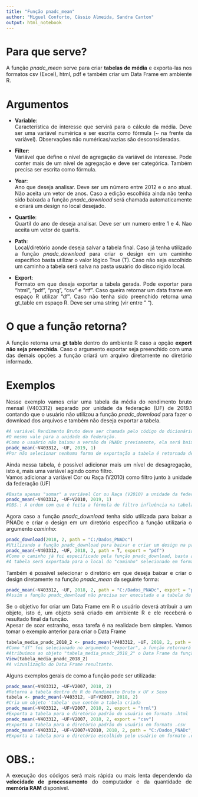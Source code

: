 ```yaml
---
title: "Função pnadc_mean"
author: "Miguel Conforto, Cássio Almeida, Sandra Canton"
output: html_notebook
---
```

# Para que serve?
<div style="text-align: justify">
  A função _pnadc_mean_ serve para criar **tabelas de média** e exporta-las nos formatos csv (Excel), html, pdf e também criar um Data Frame em ambiente R.
  
# Argumentos
<div style="text-align: justify">
* **Variable**:
<br/> Característica de interesse que servirá para o cálculo da média. Deve ser uma variável numérica e ser escrita como fórmula (~ na frente da variável). Observações não numéricas/vazias são desconsideradas.

* **Filter**:
<br/> Variável que define o nível de agregação da variável de interesse. Pode conter mais de um nível de agregação e deve ser categórica. Também precisa ser escrita como fórmula.

* **Year**:
<br/> Ano que deseja analisar. Deve ser um número entre 2012 e o ano atual. Não aceita um vetor de anos. Caso a edição escolhida ainda não tenha sido baixada a função _pnadc_download_ será chamada automaticamente e criará um design no local desejado.

* **Quartile**: 
<br/> Quartil do ano de deseja analisar. Deve ser um numero entre 1 e 4. Nao aceita um vetor de quartis.

* **Path**:
<br/> Local/diretório aonde deseja salvar a tabela final. Caso já tenha utilizado a função _pnadc_download_ para criar o design em um caminho específico basta utilizar o valor lógico True (T). Caso não seja escolhido um caminho a tabela será salva na pasta usuário do disco rígido local.

* **Export**:
<br/> Formato em que deseja exportar a tabela gerada. Pode exportar para "html", "pdf", "png", "csv" e "rtf". Caso queira retornar um data frame em espaço R utilizar "df". Caso não tenha sido preenchido retorna uma gt_table em espaço R. Deve ser uma string (vir entre " ").

# O que a função retorna?
<div style="text-align: justify">
  A função retorna uma **gt table** dentro do ambiente R caso a opção **export não seja preenchida**. Caso o argumento exportar seja preenchido com uma das demais opções a função criará um arquivo diretamente no diretório informado.
  
# Exemplos
<div style="text-align: justify">
  Nesse exemplo vamos criar uma tabela da média do rendimento bruto mensal (V403312) separado por unidade da federação (UF) de 2019.1 contando que o usuário não utilizou a função _pnadc_download_ para fazer o download dos arquivos e também não deseja exportar a tabela.
```r
#A variável Rendimento Bruto deve ser chamada pelo código do dicionário e vir antecedida por ~
#O mesmo vale para a unidade da federação.
#Como o usuário não baixou a versão da PNADc previamente, ela será baixada automaticamente ao executar o código e será salva no disco local.
pnadc_mean(~V403312, ~UF, 2019, 1)
#Por não selecionar nenhuma forma de exportação a tabela é retornada dentro do R.
```

<div style="text-align: justify">
  Ainda nessa tabela, é possível adicionar mais um nível de desagregação, isto é, mais uma variável agindo como filtro.
<br/> Vamos adicionar a variável Cor ou Raça (V2010) como filtro junto à unidade da federação (UF)
```r
#Basta apenas "somar" a variável Cor ou Raça (V2010) a unidade da federação (UF)
pnadc_mean(~V403312, ~UF+V2010, 2019, 1)
#OBS.: A ordem com que é feita a fórmula de filtro influência na tabela final, ou seja, o filtro ~UF+V2010 é diferente do filtro ~V2010+UF
```
<div style="text-align: justify">
  Agora caso a função _pnadc_download_ tenha sido utilizada para baixar a PNADc e criar o design em um diretório específico a função utilizaria o argumento *caminho*:

```r
pnadc_download(2018, 2, path = "C:/Dados_PNADc")
#Utilizando a função pnadc_download para baixar e criar um design na pasta "Dados_PNADc".
pnadc_mean(~V403312, ~UF, 2018, 2, path = T, export = "pdf")
#Como o caminho já foi especificado pela função pnadc_download, basta apenas colocar o valor lógico True no argumento caminho da função pnadc_mean.
#A tabela será exportada para o local do "caminho" selecionado em formato .pdf (os formatos .html, .png e .csv também são válidos).
```
<div style="text-align: justify">
  Também é possível selecionar o diretório em que deseja baixar e criar o design diretamente na função _pnadc_mean_ da seguinte forma:
  
```r
pnadc_mean(~V403312, ~UF, 2018, 2, path = "C:/Dados_PNADc", export = "pdf")
#Assim a função pnadc_download não precisa ser executada e a tabela de média é criada dentro da pasta escolhida no formato .pdf junto com o design.
```
<div style="text-align: justify">
  Se o objetivo for criar um Data Frame em R o usuário deverá atribuir a um objeto, isto é, um objeto será criado em ambiente R e ele receberá o resultado final da função.
<br/> Apesar de soar estranho, essa tarefa é na realidade bem simples. Vamos tomar o exemplo anterior para criar o Data Frame

```r
tabela_media_pnadc_2018_2 <- pnadc_mean(~V403312, ~UF, 2018, 2, path = "C:/Dados_PNADc", export = "df")
#Como "df" foi selecionado no argumento "exportar", a função retornará um Data Frame.
#Atribuímos ao objeto "tabela_media_pnadc_2018_2" o Data Frame da função, dessa forma ele ficará salvo para poder ser utilizado posteriormente.
View(tabela_media_pnadc_2018_2)
#A vizualização do Data Frame resultante.
```
<div style="text-align: justify">
  Alguns exemplos gerais de como a função pode ser utilizada:
  
```r
pnadc_mean(~V403312, ~UF+V2007, 2018, 2)
#Retorna a tabela dentro do R do Rendimento Bruto x UF x Sexo
tabela <- pnadc_mean(~V403312, ~UF+V2007, 2018, 2)
#Cria um objeto 'tabela' que contém a tabela criada
pnadc_mean(~V403312, ~UF+V2007, 2018, 2, export = "hrml")
#Exporta a tabela para o diretório padrão do usuário em formato .html
pnadc_mean(~V403312, ~UF+V2007, 2018, 2, export = "csv")
#Exporta a tabela para o diretório padrão do usuário em formato .csv
pnadc_mean(~V403312, ~UF+V2007+V2010, 2018, 2, path = "C:/Dados_PNADc",export = "csv")
#Exporta a tabela para o diretório escolhido pelo usuário em formato .csv
```

# OBS.:
<div style="text-align: justify">
A execução dos códigos será mais rápida ou mais lenta dependendo da **velocidade de processamento** do computador e da quantidade de **memória RAM** disponível.